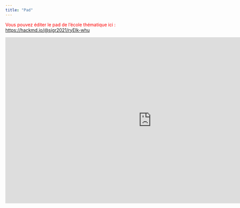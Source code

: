 ```yaml
---
title: "Pad"
---
```


<font color="red">Vous pouvez éditer le pad de l'école thématique ici : [https://hackmd.io/@sigr2021/ryEIk-whu](https://hackmd.io/@sigr2021/ryEIk-whu)</font>
 

<iframe src="https://hackmd.io/@sigr2021/ryEIk-whu" frameborder = 0 width="910" height=520> </iframe>
